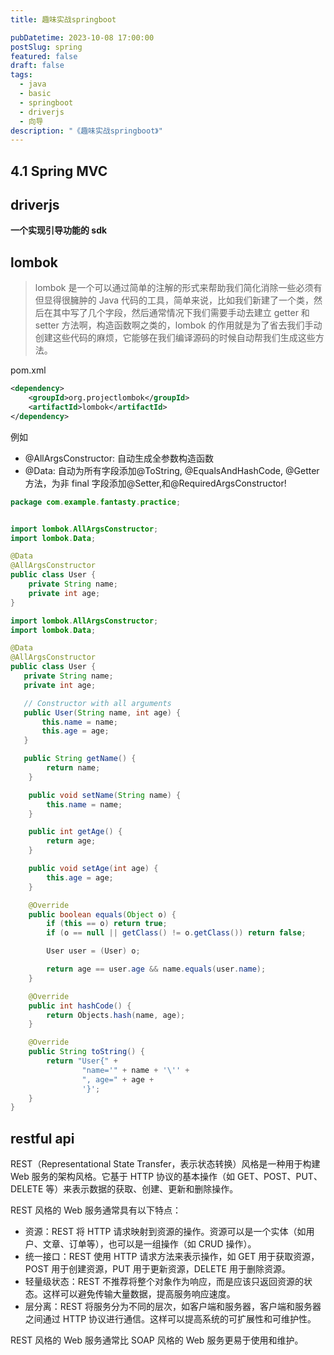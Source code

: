 ```yaml
---
title: 趣味实战springboot

pubDatetime: 2023-10-08 17:00:00
postSlug: spring
featured: false
draft: false
tags:
  - java
  - basic
  - springboot
  - driverjs
  - 向导
description: "《趣味实战springboot》"
---
```


## 4.1 Spring MVC

## driverjs

**一个实现引导功能的 sdk**


<Demo
  client:load
  elements='[
    {"element":"#driverjs","popover":{"title":"driverjs","description":"driverjs很强哟,实现了向导的功能","side":"top","align":"start"}},
    {"element":"header","popover":{"title":"header","description":"这里是页面的header","doneBtnText":"完成"}},
    { "popover": { "title": "Happy Coding", "description": "欢迎来到猎奇者的世界👏👏👏👏👏👏,输入hh解锁VIP"}}    ]'
/>
## lombok

> lombok 是一个可以通过简单的注解的形式来帮助我们简化消除一些必须有但显得很臃肿的 Java 代码的工具，简单来说，比如我们新建了一个类，然后在其中写了几个字段，然后通常情况下我们需要手动去建立 getter 和 setter 方法啊，构造函数啊之类的，lombok 的作用就是为了省去我们手动创建这些代码的麻烦，它能够在我们编译源码的时候自动帮我们生成这些方法。

pom.xml

```xml
<dependency>
    <groupId>org.projectlombok</groupId>
    <artifactId>lombok</artifactId>
</dependency>
```

例如

- @AllArgsConstructor: 自动生成全参数构造函数
- @Data: 自动为所有字段添加@ToString, @EqualsAndHashCode, @Getter 方法，为非 final 字段添加@Setter,和@RequiredArgsConstructor!

```java
package com.example.fantasty.practice;


import lombok.AllArgsConstructor;
import lombok.Data;

@Data
@AllArgsConstructor
public class User {
    private String name;
    private int age;
}
```

```java
import lombok.AllArgsConstructor;
import lombok.Data;

@Data
@AllArgsConstructor
public class User {
   private String name;
   private int age;

   // Constructor with all arguments
   public User(String name, int age) {
       this.name = name;
       this.age = age;
   }

   public String getName() {
        return name;
    }

    public void setName(String name) {
        this.name = name;
    }

    public int getAge() {
        return age;
    }

    public void setAge(int age) {
        this.age = age;
    }

    @Override
    public boolean equals(Object o) {
        if (this == o) return true;
        if (o == null || getClass() != o.getClass()) return false;

        User user = (User) o;

        return age == user.age && name.equals(user.name);
    }

    @Override
    public int hashCode() {
        return Objects.hash(name, age);
    }

    @Override
    public String toString() {
        return "User{" +
                "name='" + name + '\'' +
                ", age=" + age +
                '}';
    }
}
```

## restful api

REST（Representational State Transfer，表示状态转换）风格是一种用于构建 Web 服务的架构风格。它基于 HTTP 协议的基本操作（如 GET、POST、PUT、DELETE 等）来表示数据的获取、创建、更新和删除操作。

REST 风格的 Web 服务通常具有以下特点：

- 资源：REST 将 HTTP 请求映射到资源的操作。资源可以是一个实体（如用户、文章、订单等），也可以是一组操作（如 CRUD 操作）。
- 统一接口：REST 使用 HTTP 请求方法来表示操作，如 GET 用于获取资源，POST 用于创建资源，PUT 用于更新资源，DELETE 用于删除资源。
- 轻量级状态：REST 不推荐将整个对象作为响应，而是应该只返回资源的状态。这样可以避免传输大量数据，提高服务响应速度。
- 层分离：REST 将服务分为不同的层次，如客户端和服务器，客户端和服务器之间通过 HTTP 协议进行通信。这样可以提高系统的可扩展性和可维护性。

REST 风格的 Web 服务通常比 SOAP 风格的 Web 服务更易于使用和维护。
